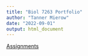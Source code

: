 ```yaml
---
title: "Biol 7263 Portfolio"
author: "Tanner Mierow"
date: "2022-09-01"
output: html_document
---
```

[Assignments](Assignments.html)